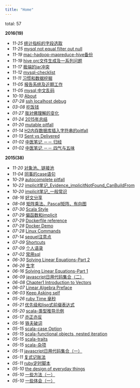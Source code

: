 ```yaml
---
title: "Home"
---
```

total: 57


**2016(19)**

* *11-25* [统计指标的字段选取](2016-11-25-统计指标的字段选取.html)
* *11-25* [mysql not equal filter out null](2016-11-25-mysql-not-equal-filter-out-null.html)
* *11-19* [mac-hadoop-mapreduce-hive备份](mac-hadoop-mapreduce-hive备份.html)
* *11-19* [hive orc文件生成及一系列问题](2016-11-19-hive-orc文件生成及一系列问题.html)
* *11-17* [极端的jar冲突](2016-11-17-极端的jar冲突.html)
* *11-12* [mysql-checklist](2016-11-12-mysql-checklist.html)
* *11-11* [习惯和数据挖掘](2016-11-11-习惯和数据挖掘.html)
* *11-05* [报告系统及近期工作](2016-11-05-报告系统及近期工作.html)
* *11-05* [mysql 中文乱码](2016-11-05-mysql-中文乱码.html)
* *10-10* [About](about.html)
* *07-28* [ssh localhost debug](2016-07-28-一次ssh_localhost.html)
* *03-08* [吃饭钱](2016-03-08-吃饭钱.html)
* *01-27* [我对佛理解的变化](2016-01-27-my_opinion_on_buddha.html)
* *01-24* [2015年总结](2016-01-24-2015年总结.html)
* *01-20* [mutable pitfall](2016-01-20-mutable_pitfall.html)
* *01-14* [H2内存数据库插入字符串的pitfall](2016-01-14-h2_sql_pitfall.html)
* *01-13* [Sent vs Delivered](2016-01-13-send_vs_deliver.html)
* *01-02* [中医笔记 －－ 归经](2016-01-02-中药笔记－归经.html)
* *01-02* [中医笔记 －－ 四气与五味](2016-01-02-中药笔记－四气与五味.html)

**2015(38)**

* *11-20* [对象池、链接池](2015-11-20-object_pool.html)
* *11-04* [同事的case语句](2015-11-04-同事的case语句.html)
* *10-29* [autocomplete pitfall](2015-10-29-autocomplete_pitfall.html)
* *10-22* [implicit笔记_Evidence_implicitNotFound_CanBuildFrom](2015-10-22-implicit笔记_Evidence_implicitNotFound_CanBuildFrom.html)
* *10-20* [implicit笔记_一般常识](2015-10-20-implicit笔记_一般常识.html)
* *08-16* [好文分享](2015-08-16-share-doc.html)
* *08-08* [矩阵乘法、Pascal矩阵、有向图](2015-08-08-矩阵乘法、Pascal矩阵、有向图.html)
* *07-30* [Scala Style](2015-07-30-scala_style.html)
* *07-29* [偏函数和implicit](2015-07-29-偏函数和implicit.html)
* *07-29* [Dockerfile reference](2015-07-29-dockerfile_ref.html)
* *07-28* [Docker Demo](2015-07-28-docker_demo.html)
* *07-28* [Linux Commands](2015-07-28-linux_commands.html)
* *07-14* [sequel注意点](2015-07-14-sequel注意点.html)
* *07-09* [Shortcuts](2015-07-09-shortcuts.html)
* *07-09* [个人语录](2015-07-09-个人语录.html)
* *07-02* [常用sql](2015-07-02-常用sql.html)
* *06-30* [Solving Linear Equations-Part 2](2015-06-30-Solving_Linear_Equations-Part_2.html)
* *06-26* [生字](2015-06-26-生字.html)
* *06-16* [Solving Linear Equations-Part 1](2015-06-16-Solving_Linear_Equations-Part_1.html)
* *06-09* [javascript日用代码集合（二）](2015-06-09-javascript日用代码集合（二）.html)
* *06-08* [Chapter1 Introduction to Vectors](2015-06-08-Chapter_1_Introduction_to_Vectors.html)
* *06-07* [Linear Algebra Preface](2015-06-07-linear-algebra-preface.html)
* *06-03* [Keep Asking self](2015-06-03-keep-asking-self.html)
* *05-26* [ruby Time 毫秒](2015-05-26-ruby_time注意点.html)
* *05-21* [优先级和lisp式前缀表达式](2015-05-21-优先级和lisp式前缀表达式.html)
* *05-20* [scala-类型推导示例](2015-05-20-scala-类型推导示例.html)
* *05-17* [亦正亦反](2016-01-02-亦正亦反.html)
* *05-16* [铁夫破词](2015-05-16-铁夫破词.html)
* *05-15* [scala-case Option](2015-05-15-scala-case_Option.html)
* *05-15* [scala-functional objects, nested iteration](2015-05-15-scala-functional_objects,_nested_iteration.html)
* *05-15* [scala-traits](2015-05-15-scala-traits.html)
* *05-15* [scala-杂项](2015-05-15-scala-杂项.html)
* *05-11* [javascript日用代码集合（一）](2015-05-11-javascript日用代码集合（一）.html)
* *05-11* [复式记账法](2015-05-11-复式记账法.html)
* *05-11* [ruby定时脚本](2015-05-11-ruby定时脚本.html)
* *05-10* [the design of everyday things](2015-05-10-the_design_of_everyday_things.html)
* *05-10* [一些方法（一）](2015-05-10-一些方法（一）.html)
* *05-10* [一些体会（一）](2015-05-10-一些体会（一）.html)

